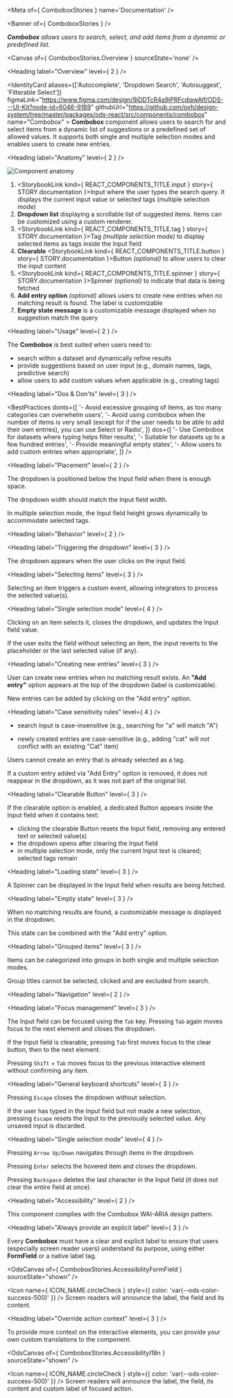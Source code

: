 
<Meta of={ ComboboxStories } name='Documentation' />

<Banner of={ ComboboxStories } />

_**Combobox** allows users to search, select, and add items from a dynamic or predefined list._

<Canvas of={ ComboboxStories.Overview } sourceState='none' />

<Heading label="Overview" level={ 2 } />

<IdentityCard aliases={['Autocomplete', 'Dropdown Search', 'Autosuggest', 'Filterable Select']}
              figmaLink="https://www.figma.com/design/9jDDTcR4a9jPRFcdjawAlf/ODS---UI-Kit?node-id=6046-9189"
              githubUrl="https://github.com/ovh/design-system/tree/master/packages/ods-react/src/components/combobox"
              name="Combobox"
             >
  **Combobox** component allows users to search for and select items from a dynamic list of suggestions or a predefined set of allowed values. It supports both single and multiple selection modes and enables users to create new entries.
</IdentityCard>

<Heading label="Anatomy" level={ 2 } />

![Component anatomy](components/combobox/anatomy.png "Component anatomy")

1. <StorybookLink kind={ REACT_COMPONENTS_TITLE.input } story={ STORY.documentation }>Input</StorybookLink> where the user types the search query. It displays the current input value or selected tags (multiple selection mode)
2. **Dropdown list** displaying a scrollable list of suggested items. Items can be customized using a custom renderer.
3. <StorybookLink kind={ REACT_COMPONENTS_TITLE.tag } story={ STORY.documentation }>Tag</StorybookLink> _(multiple selection mode)_ to display selected items as tags inside the Input field
4. **Clearable** <StorybookLink kind={ REACT_COMPONENTS_TITLE.button } story={ STORY.documentation }>Button</StorybookLink> _(optional)_ to allow users to clear the input content
5. <StorybookLink kind={ REACT_COMPONENTS_TITLE.spinner } story={ STORY.documentation }>Spinner</StorybookLink> _(optional)_ to indicate that data is being fetched
6. **Add entry option** _(optional)_ allows users to create new entries when no matching result is found. The label is customizable
7. **Empty state message** is a customizable message displayed when no suggestion match the query

<Heading label="Usage" level={ 2 } />

The **Combobox** is best suited when users need to:
* search within a dataset and dynamically refine results
* provide suggestions based on user input (e.g., domain names, tags, predictive search)
* allow users to add custom values when applicable (e.g., creating tags)

<Heading label="Dos & Don'ts" level={ 3 } />

<BestPractices
  donts={[
    '- Avoid excessive grouping of items, as too many categories can overwhelm users',
    '- Avoid using combobox when the number of items is very small (except for if the user needs to be able to add their own entries), you can use Select or Radio',
  ]}
  dos={[
    '- Use Combobox for datasets where typing helps filter results',
    '- Suitable for datasets up to a few hundred entries',
    '- Provide meaningful empty states',
    '- Allow users to add custom entries when appropriate',
  ]}
/>

<Heading label="Placement" level={ 2 } />

The dropdown is positioned below the Input field when there is enough space.

The dropdown width should match the Input field width.

In multiple selection mode, the Input field height grows dynamically to accommodate selected tags.

<Heading label="Behavior" level={ 2 } />

<Heading label="Triggering the dropdown" level={ 3 } />

The dropdown appears when the user clicks on the input field.

<Heading label="Selecting items" level={ 3 } />

Selecting an item triggers a custom event, allowing integrators to process the selected value(s).

<Heading label="Single selection mode" level={ 4 } />

Clicking on an item selects it, closes the dropdown, and updates the Input field value.

If the user exits the field without selecting an item, the input reverts to the placeholder or the last selected value (if any).

<Heading label="Creating new entries" level={ 3 } />

User can create new entries when no matching result exists. An **"Add entry"** option appears at the top of the dropdown (label is customizable).

New entries can be added by clicking on the "Add entry" option.

<Heading label="Case sensitivity rules" level={ 4 } />

* search input is case-insensitive (e.g., searching for "a" will match "A")

* newly created entries are case-sensitive (e.g., adding "cat" will not conflict with an existing "Cat" item)

Users cannot create an entry that is already selected as a tag.

If a custom entry added via "Add Entry" option is removed, it does not reappear in the dropdown, as it was not part of the original list.

<Heading label="Clearable Button" level={ 3 } />

If the clearable option is enabled, a dedicated Button appears inside the Input field when it contains text:

* clicking the clearable Button resets the Input field, removing any entered text or selected value(s)
* the dropdown opens after clearing the Input field
* in multiple selection mode, only the current Input text is cleared; selected tags remain

<Heading label="Loading state" level={ 3 } />

A Spinner can be displayed in the Input field when results are being fetched.

<Heading label="Empty state" level={ 3 } />

When no matching results are found, a customizable message is displayed in the dropdown.

This state can be combined with the "Add entry" option.

<Heading label="Grouped items" level={ 3 } />

Items can be categorized into groups in both single and multiple selection modes.

Group titles cannot be selected, clicked and are excluded from search.

<Heading label="Navigation" level={ 2 } />

<Heading label="Focus management" level={ 3 } />

The Input field can be focused using the `Tab` key. Pressing `Tab` again moves focus to the next element and closes the dropdown.

If the Input field is clearable, pressing `Tab` first moves focus to the clear button, then to the next element.

Pressing `Shift` + `Tab` moves focus to the previous interactive element without confirming any item.

<Heading label="General keyboard shortcuts" level={ 3 } />

Pressing `Escape` closes the dropdown without selection.

If the user has typed in the Input field but not made a new selection, pressing `Escape` resets the Input to the previously selected value. Any unsaved input is discarded.

<Heading label="Single selection mode" level={ 4 } />

Pressing `Arrow Up/Down` navigates through items in the dropdown.

Pressing `Enter` selects the hovered item and closes the dropdown.

Pressing `Backspace` deletes the last character in the Input field (it does not clear the entire field at once).

<Heading label="Accessibility" level={ 2 } />

This component complies with the <ExternalLink href="https://www.w3.org/WAI/ARIA/apg/patterns/combobox/">Combobox WAI-ARIA design pattern</ExternalLink>.

<Heading label="Always provide an explicit label" level={ 3 } />

Every **Combobox** must have a clear and explicit label to ensure that users (especially screen reader users) understand its purpose, using either **FormField** or a native label tag.

<OdsCanvas of={ ComboboxStories.AccessibilityFormField } sourceState="shown" />

<Icon name={ ICON_NAME.circleCheck }
      style={{ color: 'var(--ods-color-success-500)' }} /> Screen readers will announce the label, the field and its content.

<Heading label="Override action context" level={ 3 } />

To provide more context on the interactive elements, you can provide your own custom translations to the component.

<OdsCanvas of={ ComboboxStories.AccessibilityI18n } sourceState="shown" />

<Icon name={ ICON_NAME.circleCheck }
      style={{ color: 'var(--ods-color-success-500)' }} /> Screen readers will announce the label, the field, its content and custom label of focused action.

